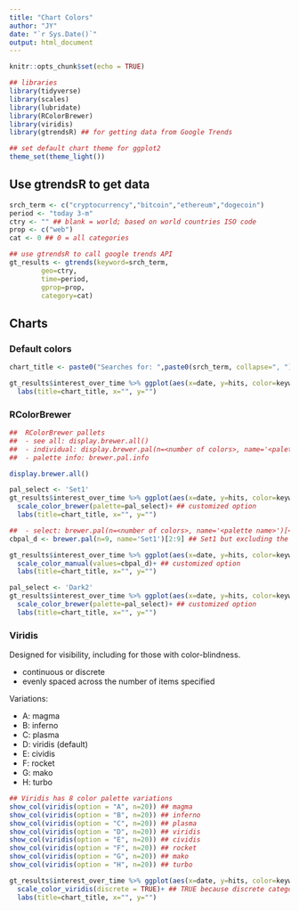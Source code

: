 ```yaml
---
title: "Chart Colors"
author: "JY"
date: "`r Sys.Date()`"
output: html_document
---
```


```r
knitr::opts_chunk$set(echo = TRUE)

## libraries
library(tidyverse)
library(scales)
library(lubridate)
library(RColorBrewer)
library(viridis)
library(gtrendsR) ## for getting data from Google Trends

## set default chart theme for ggplot2
theme_set(theme_light())

```

## Use gtrendsR to get data 

```r
srch_term <- c("cryptocurrency","bitcoin","ethereum","dogecoin")
period <- "today 3-m"
ctry <- "" ## blank = world; based on world countries ISO code
prop <- c("web")
cat <- 0 ## 0 = all categories
```

```r
## use gtrendsR to call google trends API
gt_results <- gtrends(keyword=srch_term,
        geo=ctry,
        time=period,
        gprop=prop,
        category=cat)
```

## Charts

### Default colors

```r
chart_title <- paste0("Searches for: ",paste0(srch_term, collapse=", "))

gt_results$interest_over_time %>% ggplot(aes(x=date, y=hits, color=keyword))+geom_line()+
  labs(title=chart_title, x="", y="")

```

### RColorBrewer

```r
##  RColorBrewer pallets
##  - see all: display.brewer.all()
##  - individual: display.brewer.pal(n=<number of colors>, name='<palette name>')
##  - palette info: brewer.pal.info
```

```r
display.brewer.all()
```

```r
pal_select <- 'Set1'
gt_results$interest_over_time %>% ggplot(aes(x=date, y=hits, color=keyword))+geom_line()+
  scale_color_brewer(palette=pal_select)+ ## customized option
  labs(title=chart_title, x="", y="")
```

```r
##  - select: brewer.pal(n=<number of colors>, name='<palette name>')[<selected index within n, name>]
cbpal_d <- brewer.pal(n=9, name='Set1')[2:9] ## Set1 but excluding the red color in position 1

gt_results$interest_over_time %>% ggplot(aes(x=date, y=hits, color=keyword))+geom_line()+
  scale_color_manual(values=cbpal_d)+ ## customized option
  labs(title=chart_title, x="", y="")
```

```r
pal_select <- 'Dark2'
gt_results$interest_over_time %>% ggplot(aes(x=date, y=hits, color=keyword))+geom_line()+
  scale_color_brewer(palette=pal_select)+ ## customized option
  labs(title=chart_title, x="", y="")
```

### Viridis

Designed for visibility, including for those with color-blindness. 

* continuous or discrete
* evenly spaced across the number of items specified

Variations:

* A: magma
* B: inferno
* C: plasma
* D: viridis (default)
* E: cividis
* F: rocket
* G: mako
* H: turbo

```r
## Viridis has 8 color palette variations
show_col(viridis(option = "A", n=20)) ## magma
show_col(viridis(option = "B", n=20)) ## inferno
show_col(viridis(option = "C", n=20)) ## plasma
show_col(viridis(option = "D", n=20)) ## viridis
show_col(viridis(option = "E", n=20)) ## cividis
show_col(viridis(option = "F", n=20)) ## rocket
show_col(viridis(option = "G", n=20)) ## mako
show_col(viridis(option = "H", n=20)) ## turbo
```

```r
gt_results$interest_over_time %>% ggplot(aes(x=date, y=hits, color=keyword))+geom_line()+
  scale_color_viridis(discrete = TRUE)+ ## TRUE because discrete categories
  labs(title=chart_title, x="", y="")
```